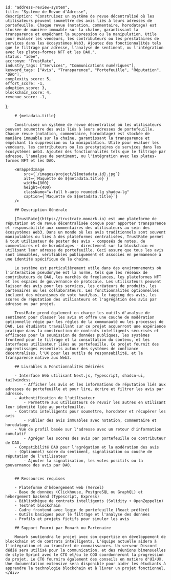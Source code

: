 
    
    id: "address-review-system",
    title: "Système de Revue d'Adresse",
    description: "Construisez un système de revue décentralisé où les utilisateurs peuvent soumettre des avis liés à leurs adresses de portefeuille. Chaque revue (notation, commentaire, horodatage) est stockée de manière immuable sur la chaîne, garantissant la transparence et empêchant la suppression ou la manipulation. Utile pour évaluer les vendeurs, les contributeurs ou les prestataires de services dans les écosystèmes Web3. Ajoutez des fonctionnalités tels que le filtrage par adresse, l'analyse de sentiment, ou l'intégration avec les plates-formes NFT et les DAO.",
    status: "idée",
    accronym: "TrustRate",
    industry_tags: ["Services", "Communications numériques"],
    keyword_tags: ["Avis", "Transparence", "Portefeuille", "Réputation", "DAO"],
    complexity_score: 5,
    effort_score: -1,
    adoption_score: 3,
    blockchain_score: 4,
    revenue_score: -1,
};

<div className="flex">
    <div className="hidden sticky top-0">
        <ProjectMetadata metadata={metadata} />
    </div>
    <div className="w-full">

        # {metadata.title}

        Construisez un système de revue décentralisé où les utilisateurs peuvent soumettre des avis liés à leurs adresses de portefeuille. Chaque revue (notation, commentaire, horodatage) est stockée de manière immuable sur la chaîne, garantissant la transparence et empêchant la suppression ou la manipulation. Utile pour évaluer les vendeurs, les contributeurs ou les prestataires de services dans les écosystèmes Web3. Ajoutez des fonctionnalités tels que le filtrage par adresse, l'analyse de sentiment, ou l'intégration avec les plates-formes NFT et les DAO.

        <WrappedImage
            src={`/images/project/${metadata.id}.jpg`}
            alt={`Maquette de ${metadata.title}`}
            width={800}
            height={400}
            className="w-full h-auto rounded-lg shadow-lg"
            caption={`Maquette de ${metadata.title}`}
        />

        ## Description Générale

        [TrustRate](https://trustrate.monark.io) est une plateforme de réputation et de revue décentralisée conçue pour apporter transparence et responsabilité aux commentaires des utilisateurs au sein des écosystèmes Web3. Dans un monde où les avis traditionnels sont souvent manipulables ou liés à des plateformes centralisées, TrustRate permet à tout utilisateur de poster des avis - composés de notes, de commentaires et de horodatages - directement sur la blockchain en utilisant leur adresse de portefeuille. Ceci assure que tous les avis sont immuables, vérifiables publiquement et associés en permanence à une identité spécifique de la chaîne.
        
        Le système est particulièrement utile dans des environnements où l'interaction pseudonyme est la norme, tels que les réseaux de contributeurs de DAO, les marchés de freelances, les plateformes NFT et les espaces de gouvernance de protocole. Les utilisateurs peuvent laisser des avis pour les services, les créateurs de produits, les partenaires ou les collaborateurs. Les fonctionnalités optionnelles incluent des mécanismes de vote haut/bas, le tagging des avis, les scores de réputation des utilisateurs et l'agrégation des avis par adresse ou par projet.
        
        TrustRate prend également en charge les outils d'analyse de sentiment pour classer les avis et offre une couche de modération optionnelle régie par les règles de la communauté ou les processus de DAO. Les étudiants travaillant sur ce projet acquerront une expérience pratique dans la construction de contrats intelligents sécurisés et efficaces pour la soumission de données publiques, les systèmes frontend pour le filtrage et la consultation du contenu, et les interfaces utilisateur liées au portefeuille. Ce projet fournit des apprentissages essentiels autour des systèmes de confiance décentralisés, l'UX pour les outils de responsabilité, et la transparence native aux Web3.

        ## Livrables & Fonctionnalités Désirées

        - Interface Web utilisant Next.js, Typescript, shadcn-ui, tailwindcss
            - Afficher les avis et les informations de réputation liés aux adresses de portefeuille et pour lire, écrire et filtrer les avis par adresse.
        - Authentification de l'utilisateur
            - Permettre aux utilisateurs de revoir les autres en utilisant leur identité liée au portefeuille.
        - Contrats intelligents pour soumettre, horodater et récupérer les avis
            - Publier des avis immuables avec notation, commentaire et horodatage.
        - Vue de profil basée sur l'adresse avec un retour d'information cumulatif
            - Agréger les scores des avis par portefeuille ou contributeur de DAO.
        - Compatibilité DAO pour l'agrégation et la modération des avis
        - (Optionnel) score du sentiment, signalisation ou couche de réputation de l'utilisateur
            - Ajouter la signalisation, les votes positifs ou la gouvernance des avis par DAO.


        ## Ressources requises

        - Plateforme d'hébergement web (Vercel)
        - Base de données (Clickhouse, PostgreSQL ou GraphQL) et hébergement backend (Typescript, Express)
        - Bibliothèque de contrats intelligents (Solidity + OpenZeppelin)
        - Testnet blockchain
        - Cadre frontend avec login de portefeuille (React préféré)
        - Outils basiques pour le filtrage et l'analyse des données
        - Profils et projets fictifs pour simuler les avis

        ## Support Fourni par Monark ou Partenaire

        Monark soutiendra le projet avec son expertise en développement de blockchain et de contrats intelligents. L'équipe actuelle aidera à l'intégration et au transfert de connaissances. Un serveur Discord dédié sera utilisé pour la communication, et des réunions bimensuelles de style Sprint avec le CTO et/ou le COO coordonneront la progression du projet. Le CTO fournira également des conseils en matière d'UI/UX. Une documentation extensive sera disponible pour aider les étudiants à apprendre la technologie blockchain et à livrer un projet fonctionnel.
    </div>
</div>